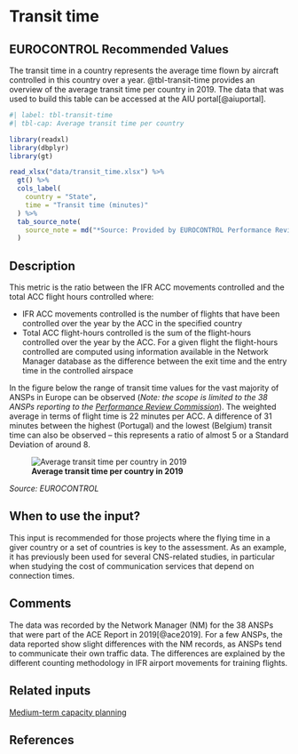 # Transit time {#sec-transit-time}

## EUROCONTROL Recommended Values

The transit time in a country represents the average time flown by aircraft controlled in this country over a year. @tbl-transit-time provides an overview of the average transit time per country in 2019. The data that was used to build this table can be accessed at the AIU portal[@aiuportal].

```r
#| label: tbl-transit-time
#| tbl-cap: Average transit time per country

library(readxl)
library(dbplyr)
library(gt)

read_xlsx("data/transit_time.xlsx") %>%
  gt() %>%
  cols_label(
    country = "State",
    time = "Transit time (minutes)"
  ) %>%
  tab_source_note(
    source_note = md("*Source: Provided by EUROCONTROL Performance Review Unit (PRU)*")
  )
```

## Description

This metric is the ratio between the IFR ACC movements controlled and the total ACC flight hours controlled where:

* IFR ACC movements controlled is the number of flights that have been controlled over the year by the ACC in the specified country
* Total ACC flight-hours controlled is the sum of the flight-hours controlled over the year by the ACC. For a given flight the flight-hours controlled are computed using information available in the Network Manager database as the difference between the exit time and the entry time in the controlled airspace

In the figure below the range of transit time values for the vast majority of ANSPs in Europe can be observed (*Note: the scope is limited to the 38 ANSPs reporting to the [Performance Review Commission](https://ansperformance.eu/about/prc/)*). The weighted average in terms of flight time is 22 minutes per ACC. A difference of 31 minutes between the highest (Portugal) and the lowest (Belgium) transit time can also be observed – this represents a ratio of almost 5 or a Standard Deviation of around 8.

![**Average transit time per country in 2019**](figures/transit_time.png){#transit-time fig-align=center}

*Source: EUROCONTROL*

## When to use the input?

This input is recommended for those projects where the flying time in a giver country or a set of countries is key to the assessment. As an example, it has previously been used for several CNS-related studies, in particular when studying the cost of communication services that depend on connection times.

## Comments

The data was recorded by the Network Manager (NM) for the 38 ANSPs that were part of the ACE Report in 2019[@ace2019]. For a few ANSPs, the data reported show slight differences with the NM records, as ANSPs tend to communicate their own traffic data. The differences are explained by the different counting methodology in IFR airport movements for training flights.

## Related inputs

[Medium-term capacity planning](#sec-medium-term-capacity-planning)

## References
